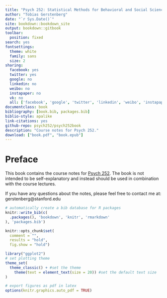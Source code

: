 ```yaml
--- 
title: "Psych 252: Statistical Methods for Behavioral and Social Sciences"
author: "Tobias Gerstenberg"
date: "`r Sys.Date()`"
site: bookdown::bookdown_site
output: bookdown::gitbook
toolbar:
  position: fixed
search: yes
fontsettings:
  theme: white
  family: sans
  size: 2
sharing:
  facebook: yes
  twitter: yes
  google: no
  linkedin: no
  weibo: no
  instapaper: no
  vk: no
  all: ['facebook', 'google', 'twitter', 'linkedin', 'weibo', 'instapaper']
documentclass: book
bibliography: [book.bib, packages.bib]
biblio-style: apalike
link-citations: yes
github-repo: psych252/psych252book
description: "Course notes for Psych 252."
download: ["book.pdf", "book.epub"]
---
```


# Preface {-}

This book contains the course notes for [Psych 252](https://psych252.github.io/). The book is not intended to be self-explanatory and instead should be used in combination with the course lectures. 

If you have any questions about the notes, please feel free to contact me at: gerstenberg@stanford.edu 

```r
# automatically create a bib database for R packages
knitr::write_bib(c(
  .packages(), 'bookdown', 'knitr', 'rmarkdown'
), 'packages.bib')

knitr::opts_chunk$set(
  comment = "",
  results = "hold",
  fig.show = "hold")

library("ggplot2")
# set plotting theme
theme_set(
  theme_classic() + #set the theme 
    theme(text = element_text(size = 20)) #set the default text size
)

# export figures as pdf in latex 
options(knitr.graphics.auto_pdf = TRUE)
```

